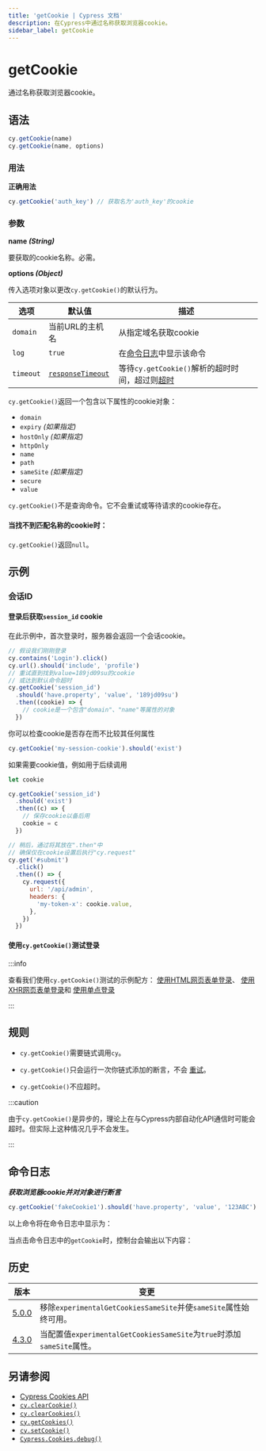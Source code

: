 ```yaml
---
title: 'getCookie | Cypress 文档'
description: 在Cypress中通过名称获取浏览器cookie。
sidebar_label: getCookie
---
```


<ProductHeading product="app" />

# getCookie

通过名称获取浏览器cookie。

## 语法

```javascript
cy.getCookie(name)
cy.getCookie(name, options)
```

### 用法

<Icon name="check-circle" color="green" /> **正确用法**

```javascript
cy.getCookie('auth_key') // 获取名为'auth_key'的cookie
```

### 参数

<Icon name="angle-right" /> **name _(String)_**

要获取的cookie名称。必需。

<Icon name="angle-right" /> **options _(Object)_**

传入选项对象以更改`cy.getCookie()`的默认行为。

| 选项      | 默认值                                                   | 描述                                                                         |
| --------- | ------------------------------------------------------- | --------------------------------------------------------------------------- |
| `domain`  | 当前URL的主机名                                         | 从指定域名获取cookie                                                        |
| `log`     | `true`                                                  | 在[命令日志](/app/core-concepts/open-mode#Command-Log)中显示该命令           |
| `timeout` | [`responseTimeout`](/app/references/configuration#Timeouts) | 等待`cy.getCookie()`解析的超时时间，超过则[超时](#Timeouts)                  |

<HeaderYields />

`cy.getCookie()`返回一个包含以下属性的cookie对象：

- `domain`
- `expiry` _(如果指定)_
- `hostOnly` _(如果指定)_
- `httpOnly`
- `name`
- `path`
- `sameSite` _(如果指定)_
- `secure`
- `value`

`cy.getCookie()`不是查询命令。它不会重试或等待请求的cookie存在。

#### 当找不到匹配名称的cookie时：

`cy.getCookie()`返回`null`。

## 示例

### 会话ID

#### 登录后获取`session_id` cookie

在此示例中，首次登录时，服务器会返回一个会话cookie。

```javascript
// 假设我们刚刚登录
cy.contains('Login').click()
cy.url().should('include', 'profile')
// 重试直到找到value=189jd09su的cookie
// 或达到默认命令超时
cy.getCookie('session_id')
  .should('have.property', 'value', '189jd09su')
  .then((cookie) => {
    // cookie是一个包含"domain"、"name"等属性的对象
  })
```

你可以检查cookie是否存在而不比较其任何属性

```javascript
cy.getCookie('my-session-cookie').should('exist')
```

如果需要cookie值，例如用于后续调用

```js
let cookie

cy.getCookie('session_id')
  .should('exist')
  .then((c) => {
    // 保存cookie以备后用
    cookie = c
  })

// 稍后，通过将其放在".then"中
// 确保仅在cookie设置后执行"cy.request"
cy.get('#submit')
  .click()
  .then(() => {
    cy.request({
      url: '/api/admin',
      headers: {
        'my-token-x': cookie.value,
      },
    })
  })
```

#### 使用`cy.getCookie()`测试登录

:::info

查看我们使用`cy.getCookie()`测试的示例配方：
[使用HTML网页表单登录](/app/references/recipes#Logging-In)、
[使用XHR网页表单登录](/app/references/recipes#Logging-In)和
[使用单点登录](/app/references/recipes#Logging-In)

:::

## 规则

<HeaderRequirements />

- `cy.getCookie()`需要链式调用`cy`。

<HeaderAssertions />

- `cy.getCookie()`只会运行一次你链式添加的断言，不会
  [重试](/app/core-concepts/retry-ability)。

<HeaderTimeouts />

- `cy.getCookie()`不应超时。

:::caution

由于`cy.getCookie()`是异步的，理论上在与Cypress内部自动化API通信时可能会超时。但实际上这种情况几乎不会发生。

:::

## 命令日志

**_获取浏览器cookie并对对象进行断言_**

```javascript
cy.getCookie('fakeCookie1').should('have.property', 'value', '123ABC')
```

以上命令将在命令日志中显示为：

<DocsImage
  src="/img/api/getcookie/get-browser-cookie-and-make-assertions-about-object.png"
  alt="命令日志 getcookie"
/>

当点击命令日志中的`getCookie`时，控制台会输出以下内容：

<DocsImage
  src="/img/api/getcookie/inspect-cookie-object-properties-in-console.png"
  alt="控制台日志 getcookie"
/>

## 历史

| 版本                                  | 变更                                                                                            |
| ------------------------------------ | ---------------------------------------------------------------------------------------------- |
| [5.0.0](/app/references/changelog#5-0-0) | 移除`experimentalGetCookiesSameSite`并使`sameSite`属性始终可用。            |
| [4.3.0](/app/references/changelog#4-3-0) | 当配置值`experimentalGetCookiesSameSite`为`true`时添加`sameSite`属性。 |

## 另请参阅

- [Cypress Cookies API](/api/cypress-api/cookies)
- [`cy.clearCookie()`](/api/commands/clearcookie)
- [`cy.clearCookies()`](/api/commands/clearcookies)
- [`cy.getCookies()`](/api/commands/getcookies)
- [`cy.setCookie()`](/api/commands/setcookie)
- [`Cypress.Cookies.debug()`](/api/cypress-api/cookies)